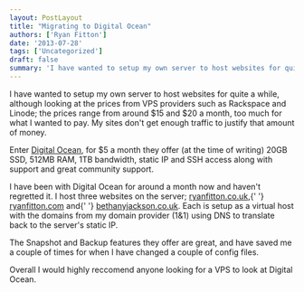 ```yaml
---
layout: PostLayout
title: "Migrating to Digital Ocean"
authors: ['Ryan Fitton']
date: '2013-07-28'
tags: ['Uncategorized']
draft: false
summary: 'I have wanted to setup my own server to host websites for quite a while, although looking at the prices from VPS providers such as Rackspace and Linode; the prices range from around$15 and \$20 a month, too much for what I wanted to pay. My sites don&#8217;t get enough traffic to justify that ...'
---
```


I have wanted to setup my own server to host websites for quite a while, although looking at the prices from VPS providers such as Rackspace and Linode; the prices range from around \$15 and \$20 a month, too much for what I wanted to pay. My sites don't get enough traffic to justify that amount of money.

Enter [Digital Ocean](https://www.digitalocean.com/?refcode=fbe5f1c0c98d), for \$5 a month they offer (at the time of writing) 20GB SSD, 512MB RAM, 1TB bandwidth, static IP and SSH access along with support and great community support.

I have been with Digital Ocean for around a month now and haven't regretted it. I host three websites on the server; [ryanfitton.co.uk](https://ryanfitton.co.uk/),{\' \'} [ryanfitton.com](https://ryanfitton.com/) and{\' \'} [bethanyjackson.co.uk](http://bethanyjackson.co.uk/). Each is setup as a virtual host with the domains from my domain provider (1&1) using DNS to translate back to the server's static IP.

The Snapshot and Backup features they offer are great, and have saved me a couple of times for when I have changed a couple of config files.

Overall I would highly reccomend anyone looking for a VPS to look at Digital Ocean.
